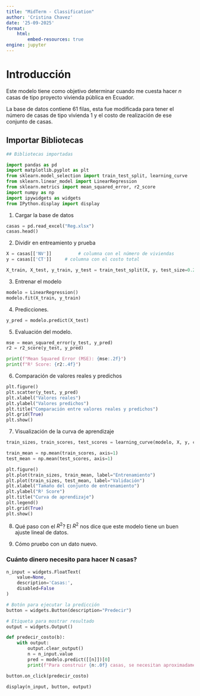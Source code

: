 ```yaml
---
title: "MidTerm - Classification"
author: 'Cristina Chavez'
date: '25-09-2025'
format:
    html:
        embed-resources: true
engine: jupyter
---
```

# Introducción 

Este modelo tiene como objetivo determinar cuando me cuesta hacer *n* casas de tipo proyecto vivienda pública en Ecuador. 

La base de datos contiene 61 filas, esta fue modificada para tener el número de casas de tipo vivienda 1 y el costo de realización de ese conjunto de casas. 

## Importar Bibliotecas
```python
## Bibliotecas importadas

import pandas as pd
import matplotlib.pyplot as plt
from sklearn.model_selection import train_test_split, learning_curve
from sklearn.linear_model import LinearRegression
from sklearn.metrics import mean_squared_error, r2_score
import numpy as np
import ipywidgets as widgets
from IPython.display import display
```

1. Cargar la base de datos


```python
casas = pd.read_excel("Reg.xlsx")
casas.head()
```

2. Dividir en entreamiento y prueba

```python
X = casas[['NV']]          # columna con el número de viviendas
y = casas[['CT']]     # columna con el costo total    

X_train, X_test, y_train, y_test = train_test_split(X, y, test_size=0.2, random_state=42)

```

3. Entrenar el modelo


```python
modelo = LinearRegression()
modelo.fit(X_train, y_train)
```

4. Predicciones.


```python
y_pred = modelo.predict(X_test)
```

5. Evaluación del modelo.


```python
mse = mean_squared_error(y_test, y_pred)
r2 = r2_score(y_test, y_pred)

print(f"Mean Squared Error (MSE): {mse:.2f}")
print(f"R² Score: {r2:.4f}")
```

6. Comparación de valores reales y predichos


```python
plt.figure()
plt.scatter(y_test, y_pred)
plt.xlabel("Valores reales")
plt.ylabel("Valores predichos")
plt.title("Comparación entre valores reales y predichos")
plt.grid(True)
plt.show()
```

7. Visualización de la curva de aprendizaje


```python
train_sizes, train_scores, test_scores = learning_curve(modelo, X, y, cv=5, scoring='r2')

train_mean = np.mean(train_scores, axis=1)
test_mean = np.mean(test_scores, axis=1)

plt.figure()
plt.plot(train_sizes, train_mean, label="Entrenamiento")
plt.plot(train_sizes, test_mean, label="Validación")
plt.xlabel("Tamaño del conjunto de entrenamiento")
plt.ylabel("R² Score")
plt.title("Curva de aprendizaje")
plt.legend()
plt.grid(True)
plt.show()
```

8. Qué paso con el $R^2$?
El  $R^2$ nos dice que este modelo tiene un buen ajuste lineal de datos. 

9. Cómo pruebo con un dato nuevo. 



### Cuánto dinero necesito para hacer N casas? 


```python
n_input = widgets.FloatText(
    value=None,
    description='Casas:',
    disabled=False
)

# Botón para ejecutar la predicción
button = widgets.Button(description="Predecir")

# Etiqueta para mostrar resultado
output = widgets.Output()

def predecir_costo(b):
    with output:
        output.clear_output()
        n = n_input.value
        pred = modelo.predict([[n]])[0]
        print(f"Para construir {n:.0f} casas, se necesitan aproximadamente ${pred:,.2f}")

button.on_click(predecir_costo)

display(n_input, button, output)
```